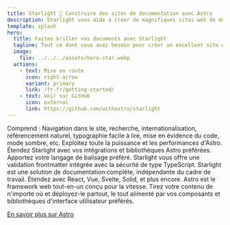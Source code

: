 ```yaml
---
title: Starlight 🌟 Construire des sites de documentation avec Astro
description: Starlight vous aide à créer de magnifiques sites web de documentation très performants avec Astro.
template: splash
hero:
  title: Faites briller vos documents avec Starlight
  tagline: Tout ce dont vous avez besoin pour créer un excellent site web de documentation. Rapide, accessible et facile à utiliser.
  image:
    file: ../../../assets/hero-star.webp
  actions:
    - text: Mise en route
      icon: right-arrow
      variant: primary
      link: /fr-fr/getting-started/
    - text: Voir sur GitHub
      icon: external
      link: https://github.com/withastro/starlight
---
```



<CardGrid stagger>
  <Card title="Une documentation qui enchante" icon="open-book">
    Comprend : Navigation dans le site, recherche, internationalisation, référencement naturel, typographie facile à lire, mise en évidence du code, mode sombre, etc.
  </Card>
  <Card title="Propulsé par Astro" icon="rocket">
    Exploitez toute la puissance et les performances d'Astro. Étendez Starlight avec vos intégrations et bibliothèques Astro préférées.
  </Card>
  <Card title="Markdown, Markdoc, et MDX" icon="document">
   Apportez votre langage de balisage préféré. Starlight vous offre une validation frontmatter intégrée avec la sécurité de type TypeScript.
  </Card>
  <Card title="Apportez vos propres composants d'interface utilisateur" icon="puzzle">
    Starlight est une solution de documentation complète, indépendante du cadre de travail. Étendez avec React, Vue,  Svelte, Solid, et plus encore.
  </Card>
</CardGrid>

<AboutAstro title="Présenté par">
Astro est le framework web tout-en-un conçu pour la vitesse.
Tirez votre contenu de n'importe où et déployez-le partout, le tout alimenté par vos composants et bibliothèques d'interface utilisateur préférés.

[En savoir plus sur Astro](https://astro.build/)

</AboutAstro>
